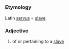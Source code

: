 =={{en}}==
===Etymology===
Latin [[servus]] = [[slave]]
===Adjective===
# of or pertaining to a [[slave]]